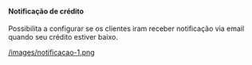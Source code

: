 ==== Notificação de crédito ====

Possibilita a configurar se os clientes iram receber notificação via email quando seu crédito estiver baixo.

[[/images/notificacao-1.png]]
